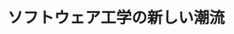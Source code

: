 ﻿---
title: "ソフトウェア工学の新しい潮流"
category: "情報理工学院"
vol: 15
interviewee: "徳田 雄洋 "
url: ""
tags: ["工学","ソフトウェア"]
pdf: "15-3.pdf"
career: ""
pdfurl: "15-3/15-3.pdf"
preface: ""
---
